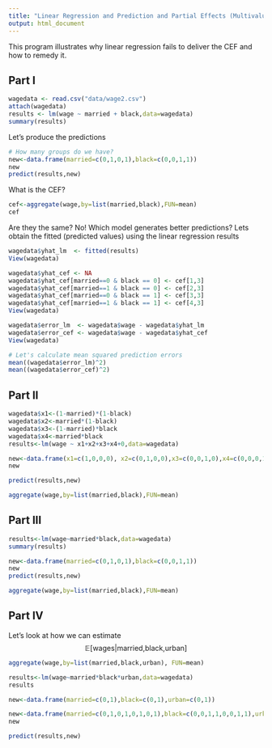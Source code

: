 ```yaml
---
title: "Linear Regression and Prediction and Partial Effects (Multivalued Discrete Predictor)"
output: html_document
---
```



This program illustrates why linear regression fails to deliver the CEF and how to remedy it. 

## Part I

```r
wagedata <- read.csv("data/wage2.csv") 
attach(wagedata)
results <- lm(wage ~ married + black,data=wagedata)
summary(results)

```

Let's produce the predictions

```r
# How many groups do we have?
new<-data.frame(married=c(0,1,0,1),black=c(0,0,1,1))
new
predict(results,new)
```


What is the CEF?

```r
cef<-aggregate(wage,by=list(married,black),FUN=mean)  
cef
```

Are they the same? No! Which model generates better predictions? Lets obtain the fitted (predicted values) using the linear regression results

```r
wagedata$yhat_lm  <- fitted(results)
View(wagedata)
```


```r
wagedata$yhat_cef <- NA 
wagedata$yhat_cef[married==0 & black == 0] <- cef[1,3] 
wagedata$yhat_cef[married==1 & black == 0] <- cef[2,3] 
wagedata$yhat_cef[married==0 & black == 1] <- cef[3,3] 
wagedata$yhat_cef[married==1 & black == 1] <- cef[4,3]
View(wagedata)
```


```r
wagedata$error_lm  <- wagedata$wage - wagedata$yhat_lm 
wagedata$error_cef <- wagedata$wage - wagedata$yhat_cef
View(wagedata)
```


```r
# Let's calculate mean squared prediction errors 
mean((wagedata$error_lm)^2)       
mean((wagedata$error_cef)^2) 
```


## Part II

```r
wagedata$x1<-(1-married)*(1-black)
wagedata$x2<-married*(1-black)
wagedata$x3<-(1-married)*black
wagedata$x4<-married*black
results<-lm(wage ~ x1+x2+x3+x4+0,data=wagedata)
```

```r
new<-data.frame(x1=c(1,0,0,0), x2=c(0,1,0,0),x3=c(0,0,1,0),x4=c(0,0,0,1))
new
```

```r
predict(results,new)
```


```r
aggregate(wage,by=list(married,black),FUN=mean) 
```


## Part III

```r
results<-lm(wage~married*black,data=wagedata)
summary(results)
```


```r
new<-data.frame(married=c(0,1,0,1),black=c(0,0,1,1))
new
predict(results,new)
```

```r
aggregate(wage,by=list(married,black),FUN=mean) 
```


## Part IV

Let's look at how we can estimate 
$$
\mathbb{E}[\text{wages|married,black,urban}]
$$

```r
aggregate(wage,by=list(married,black,urban), FUN=mean)
```

```r
results<-lm(wage~married*black*urban,data=wagedata)
results
```

```r
new<-data.frame(married=c(0,1),black=c(0,1),urban=c(0,1))

new<-data.frame(married=c(0,1,0,1,0,1,0,1),black=c(0,0,1,1,0,0,1,1),urban=c(0,0,0,0,1,1,1,1))
new
```

```r
predict(results,new)
```



